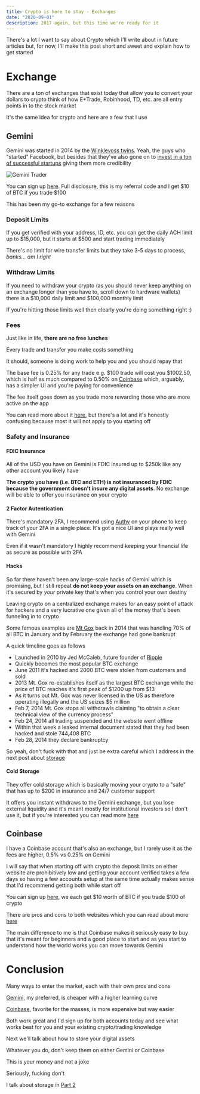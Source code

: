 ```yaml
---
title: Crypto is here to stay - Exchanges
date: "2020-09-01"
description: 2017 again, but this time we're ready for it
---
```


There's a lot I want to say about Crypto which I'll write about in future articles but, for now, I'll make this post short and sweet and explain how to get started

# Exchange

There are a ton of exchanges that exist today that allow you to convert your dollars to crypto think of how E\*Trade, Robinhood, TD, etc. are all entry points in to the stock market

It's the same idea for crypto and here are a few that I use

## Gemini

Gemini was started in 2014 by the [Winklevoss twins](https://en.wikipedia.org/wiki/Winklevoss_twins). Yeah, the guys who "started" Facebook, but besides that they've also gone on to [invest in a ton of successful startups](https://winklevosscapital.com/portfolio/) giving them more credibility

![Gemini Trader](./gemini_trader.png)

You can sign up [here](https://gemini.com/share/bvv79zh8). Full disclosure, this is my referral code and I get $10 of BTC if you trade $100

This has been my go-to exchange for a few reasons

### Deposit Limits

If you get verified with your address, ID, etc. you can get the daily ACH limit up to $15,000, but it starts at $500 and start trading immediately

There's no limit for wire transfer limits but they take 3-5 days to process, _banks... am I right_

### Withdraw Limits

If you need to withdraw your crypto (as you should never keep anything on an exchange longer than you have to, scroll down to hardware wallets) there is a $10,000 daily limit and $100,000 monthly limit

If you're hitting those limits well then clearly you're doing something right :)

### Fees

Just like in life, **there are no free lunches**

Every trade and transfer you make costs something

It should, someone is doing work to help you and you should repay that

The base fee is 0.25% for any trade e.g. $100 trade will cost you $1002.50, which is half as much compared to 0.50% on [Coinbase](https://www.coinbase.com/join/delgad_pc4) which, arguably, has a simpler UI and you're paying for convenience

The fee itself goes down as you trade more rewarding those who are more active on the app

You can read more about it [here](https://gemini.com/fees), but there's a lot and it's honestly confusing because most it will not apply to you starting off

### Safety and Insurance

#### FDIC Insurance

All of the USD you have on Gemini is FDIC insured up to \$250k like any other account you likely have

**The crypto you have (i.e. BTC and ETH) is not insuranced by FDIC because the government doesn't insure any digital assets**. No exchange will be able to offer you insurance on your crypto

#### 2 Factor Autentication

There's mandatory 2FA, I recommend using [Authy](https://authy.com/) on your phone to keep track of your 2FA in a single place. It's got a nice UI and plays really well with Gemini

Even if it wasn't mandatory I highly recommend keeping your financial life as secure as possible with 2FA

#### Hacks

So far there haven't been any large-scale hacks of Gemini which is promising, but I still repeat **do not keep your assets on an exchange**. When it's secured by _your_ private key that's when you control your own destiny

Leaving crypto on a centralized exchange makes for an easy point of attack for hackers and a very lucrative one given all of the money that's been funneling in to crypto

Some famous examples are [Mt Gox](https://blockonomi.com/mt-gox-hack/) back in 2014 that was handling 70% of all BTC in January and by February the exchange had gone bankrupt

A quick timeline goes as follows

- Launched in 2010 by Jed McCaleb, future founder of [Ripple](https://ripple.com/)
- Quickly becomes the most popular BTC exchange
- June 2011 it's hacked and 2000 BTC were stolen from customers and sold
- 2013 Mt. Gox re-establishes itself as the largest BTC exchange while the price of BTC reaches it's first peak of $1200 up from $13
- As it turns out Mt. Gox was never licensed in the US as therefore operating illegally and the US seizes \$5 million
- Feb 7, 2014 Mt. Gox stops all withdrawls claiming "to obtain a clear technical view of the currency process"
- Feb 24, 2014 all trading suspended and the website went offline
- Within that week a leaked internal document stated that they had been hacked and stole 744,408 BTC
- Feb 28, 2014 they declare bankruptcy

So yeah, don't fuck with that and just be extra careful which I address in the next post about [storage](/blog/crypto_here_to_stay_storage)

#### Cold Storage

They offer cold storage which is basically moving your crypto to a "safe" that has up to \$200 in insurance and 24/7 customer support

It offers you instant withdraws to the Gemini exchange, but you lose external liquidity and it's meant mostly for institutional investors so I don't use it, but if you're interested you can read more [here](https://gemini.com/custody)

## Coinbase

I have a Coinbase account that's also an exchange, but I rarely use it as the fees are higher, 0.5% vs 0.25% on Gemini

I will say that when starting off with crypto the deposit limits on either website are prohibitively low and getting your account verified takes a few days so having a few accounts setup at the same time actually makes sense that I'd recommend getting both while start off

You can sign up [here](https://www.coinbase.com/join/delgad_pc4), we each get $10 worth of BTC if you trade $100 of crypto

There are pros and cons to both websites which you can read about more [here](https://coincentral.com/coinbase-vs-gemini/)

The main difference to me is that Coinbase makes it seriously easy to buy that it's meant for beginners and a good place to start and as you start to understand how the world works you can move towards Gemini

# Conclusion

Many ways to enter the market, each with their own pros and cons

[Gemini](https://gemini.com/share/bvv79zh8), my preferred, is cheaper with a higher learning curve

[Coinbase](https://www.coinbase.com/join/delgad_pc4), favorite for the masses, is more expensive but way easier

Both work great and I'd sign up for both accounts today and see what works best for you and your existing crypto/trading knowledge

Next we'll talk about how to store your digital assets

Whatever you do, don't keep them on either Gemini or Coinbase

This is your money and not a joke

Seriously, fucking don't

I talk about storage in [Part 2](/blog/crypto_here_to_stay_storage)
